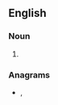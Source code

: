 ==English==

===Noun===
{{head|en|noun plural form}}

# {{plural of|poult|lang=en}}

===Anagrams===
* {{l|en|pluots}}, {{l|en|plutos}}